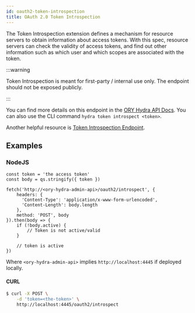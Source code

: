 ```yaml
---
id: oauth2-token-introspection
title: OAuth 2.0 Token Introspection
---
```


The Token Introspection extension defines a mechanism for resource servers to
obtain information about access tokens. With this spec, resource servers can
check the validity of access tokens, and find out other information such as
which user and which scopes are associated with the token.

:::warning

Token Introspection is meant for first-party / internal use only. The endpoint
should not be exposed publicly.

:::

You can find more details on this endpoint in the
[ORY Hydra API Docs](https://www.ory.sh/hydra/docs/reference/api). You can also
use the CLI command `hydra token introspect <token>`.

Another helpful resource is
[Token Introspection Endpoint](https://www.oauth.com/oauth2-servers/token-introspection-endpoint/).

## Examples

### NodeJS

```
const token = 'the access token'
const body = qs.stringify({ token })

fetch('http://<ory-hydra-admin-api>/oauth2/introspect', {
    headers: {
      'Content-Type': 'application/x-www-form-urlencoded',
      'Content-Length': body.length
    },
    method: 'POST', body
}).then(body => {
    if (!body.active) {
        // Token is not active/valid
    }

    // token is active
})
```

Where `<ory-hydra-admin-api>` implies `http://localhost:4445` if deployed locally.

#### CURL

```bash
$ curl -X POST \
    -d 'token=<the-token>' \
    http://localhost:4445/oauth2/introspect
```
